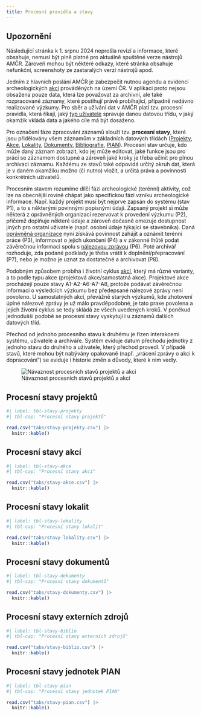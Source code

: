 ```yaml
---
title: Procesní pravidla a stavy
---
```


::: {.callout-important}

## Upozornění

Následující stránka k 1. srpnu 2024 neprošla revizí a informace, které obsahuje, nemusí být plně platné pro aktuálně spuštěné verze nástrojů AMČR.
Zároveň mohou být některé odkazy, které stránka obsahuje nefunkční, screenshoty ze zastaralých verzí nástrojů apod.  

:::

Jedním z hlavních poslání AMČR je zabezpečit nutnou agendu a evidenci archeologických [akcí](/slovnik/index.qmd#akce) prováděných na území ČR.
V aplikaci proto nejsou obsažena pouze data, která lze považovat za archivní, ale také rozpracované záznamy, které postihují právě probíhající, případně nedávno realizované výzkumy.
Pro sběr a užívání dat v AMČR platí tzv. procesní pravidla, která říkají, jaký [typ uživatele](role.qmd) spravuje danou datovou třídu, v jaký okamžik vkládá data a jakého cíle má být dosaženo.

Pro označení fáze zpracování záznamů slouží tzv. **procesní stavy**, které jsou přidělovány všem záznamům v základních datových třídách ([Projekty](/slovnik/index.qmd#projekty), [Akce](/slovnik/index.qmd#akce), [Lokality](/slovnik/index.qmd#lokality), [Dokumenty](/slovnik/index.qmd#dokumenty), [Bibliografie](/slovnik/index.qmd#externí-zdroje-bibliografie), [PIAN](/slovnik/index.qmd#pian)).
Procesní stav určuje, kdo může daný záznam zobrazit, kdo jej může editovat, jaké funkce jsou pro práci se záznamem dostupné a zároveň jaké kroky je třeba učinit pro plnou archivaci záznamu.
Každému ze stavů také odpovídá určitý okruh dat, která je v daném okamžiku možno (či nutno) vložit, a určitá práva a povinnosti konkrétních uživatelů.

Procesním stavem rozumíme dílčí fázi archeologické (terénní) aktivity, což lze na obecnější rovině chápat jako specifickou fázi vzniku archeologické informace.
Např. každý projekt musí být nejprve zapsán do systému (stav P1), a to s některými povinnými popisnými údaji.
Zapsaný projekt si může některá z oprávněných organizací rezervovat k provedení výzkumu (P2), přičemž doplňuje některé údaje a zároveň dočasně omezuje dostupnost jiných pro ostatní uživatele (např. osobní údaje týkající se stavebníka).
Daná [oprávněná organizace](/slovnik/index.qmd#oprávněná-archeologická-organizace) nyní získává povinnost zahájit a oznámit terénní práce (P3), informovat o jejich ukončení (P4) a v zákonné lhůtě podat závěrečnou informaci spolu s [nálezovou zprávou](/slovnik/index.qmd#nálezová-zpráva) (P6).
Poté archivář rozhoduje, zda podané podklady je třeba vrátit k doplnění/přepracování (P7), nebo je možno je uznat za dostatečné a archivovat (P8).

Podobným způsobem probíhá i životní cyklus [akcí](/slovnik/index.qmd#akce), který má různé varianty, a to podle typu akce (projektová akce/samostatná akce).
Projektové akce procházejí pouze stavy A1-A2-A6-A7-A8, protože podávat závěrečnou informaci o výsledcích výzkumu bez předepsané nálezové zprávy není povoleno.
U samostatných akcí, převážně starých výzkumů, kde zhotovení úplné nálezové zprávy je už málo pravděpodobné, je tato praxe povolena a jejich životní cyklus se tedy skládá ze všech uvedených kroků.
V poněkud jednodušší podobě se procesní stavy vyskytují i u záznamů dalších datových tříd.

Přechod od jednoho procesního stavu k druhému je řízen interakcemi systému, uživatele a archiváře.
Systém eviduje datum přechodu jednotky z jednoho stavu do druhého a uživatele, který přechod provedl.
V případě stavů, které mohou být nabývány opakovaně (např. „vrácení zprávy o akci k dopracování“) se eviduje i historie změn a důvody, které k nim vedly.

![Návaznost procesních stavů projektů a akcí](figs/stavy_schema.png){#fig-stavy}

## Procesní stavy projektů

```r
#| label: tbl-stavy-projekty
#| tbl-cap: "Procesní stavy projektů"

read.csv("tabs/stavy-projekty.csv") |>
  knitr::kable()
```

## Procesní stavy akcí

```r
#| label: tbl-stavy-akce
#| tbl-cap: "Procesní stavy akcí"

read.csv("tabs/stavy-akce.csv") |>
  knitr::kable()
```

## Procesní stavy lokalit

```r
#| label: tbl-stavy-lokality
#| tbl-cap: "Procesní stavy lokalit"

read.csv("tabs/stavy-lokality.csv") |>
  knitr::kable()
```

## Procesní stavy dokumentů

```r
#| label: tbl-stavy-dokumenty
#| tbl-cap: "Procesní stavy dokumentů"

read.csv("tabs/stavy-dokumenty.csv") |>
  knitr::kable()
```

## Procesní stavy externích zdrojů

```r
#| label: tbl-stavy-biblio
#| tbl-cap: "Procesní stavy externích zdrojů"

read.csv("tabs/stavy-biblio.csv") |>
  knitr::kable()
```

## Procesní stavy jednotek PIAN

```r
#| label: tbl-stavy-pian
#| tbl-cap: "Procesní stavy jednotek PIAN"

read.csv("tabs/stavy-pian.csv") |>
  knitr::kable()
```
